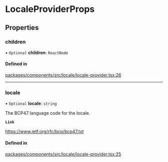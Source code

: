 # LocaleProviderProps

## Properties

### children

• `Optional` **children**: `ReactNode`

#### Defined in

[packages/components/src/locale/locale-provider.tsx:26](https://github.com/vtex/shoreline/blob/bf9009f50/packages/components/src/locale/locale-provider.tsx#L26)

---

### locale

• `Optional` **locale**: `string`

The BCP47 language code for the locale.

**`Link`**

https://www.ietf.org/rfc/bcp/bcp47.txt

#### Defined in

[packages/components/src/locale/locale-provider.tsx:25](https://github.com/vtex/shoreline/blob/bf9009f50/packages/components/src/locale/locale-provider.tsx#L25)
